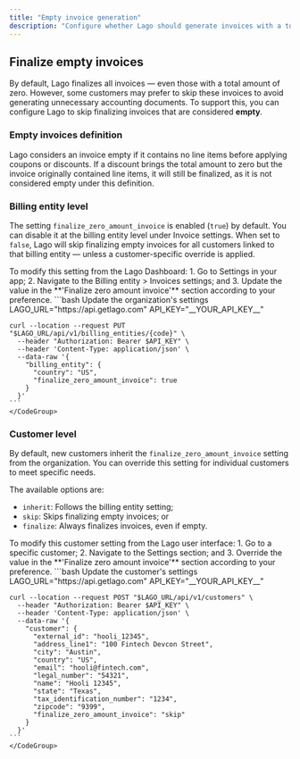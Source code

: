 ```yaml
---
title: "Empty invoice generation"
description: "Configure whether Lago should generate invoices with a total amount of zero."
---
```


## Finalize empty invoices
By default, Lago finalizes all invoices — even those with a total amount of zero. However, some customers may prefer to skip these invoices to avoid generating unnecessary accounting documents.
To support this, you can configure Lago to skip finalizing invoices that are considered **empty**.

### Empty invoices definition
Lago considers an invoice empty if it contains no line items before applying coupons or discounts.
If a discount brings the total amount to zero but the invoice originally contained line items, it will still be finalized, as it is not considered empty under this definition.

### Billing entity level
The setting `finalize_zero_amount_invoice` is enabled (`true`) by default.
You can disable it at the billing entity level under Invoice settings. When set to `false`, Lago will skip finalizing empty invoices for all customers linked to that billing entity — unless a customer-specific override is applied.

<Tabs>
  <Tab title="Dashboard">
    To modify this setting from the Lago Dashboard:
    1. Go to Settings in your app;
    2. Navigate to the Billing entity > Invoices settings; and
    3. Update the value in the **'Finalize zero amount invoice'** section according to your preference.

  </Tab>

  <Tab title="API">
    <CodeGroup>
    ```bash Update the organization's settings
    LAGO_URL="https://api.getlago.com"
    API_KEY="__YOUR_API_KEY__"

    curl --location --request PUT "$LAGO_URL/api/v1/billing_entities/{code}" \
      --header "Authorization: Bearer $API_KEY" \
      --header 'Content-Type: application/json' \
      --data-raw '{
        "billing_entity": {
          "country": "US",
          "finalize_zero_amount_invoice": true
        }
      }'
    ```
    </CodeGroup>
  </Tab>
</Tabs>

### Customer level
By default, new customers inherit the `finalize_zero_amount_invoice` setting from the organization.
You can override this setting for individual customers to meet specific needs. 

The available options are:
- `inherit`: Follows the billing entity setting;
- `skip`: Skips finalizing empty invoices; or
- `finalize`: Always finalizes invoices, even if empty.

<Tabs>
  <Tab title="Dashboard">
    To modify this customer setting from the Lago user interface:
    1. Go to a specific customer;
    2. Navigate to the Settings section; and
    3. Override the value in the **'Finalize zero amount invoice'** section according to your preference.
  </Tab>

  <Tab title="API">
    <CodeGroup>
    ```bash Update the customer's settings
    LAGO_URL="https://api.getlago.com"
    API_KEY="__YOUR_API_KEY__"

    curl --location --request POST "$LAGO_URL/api/v1/customers" \
      --header "Authorization: Bearer $API_KEY" \
      --header 'Content-Type: application/json' \
      --data-raw '{
        "customer": {
          "external_id": "hooli_12345",
          "address_line1": "100 Fintech Devcon Street",
          "city": "Austin",
          "country": "US",
          "email": "hooli@fintech.com",
          "legal_number": "54321",
          "name": "Hooli 12345",
          "state": "Texas",
          "tax_identification_number": "1234",
          "zipcode": "9399",
          "finalize_zero_amount_invoice": "skip"
        }
      }'
    ```
    </CodeGroup>
  </Tab>
</Tabs>